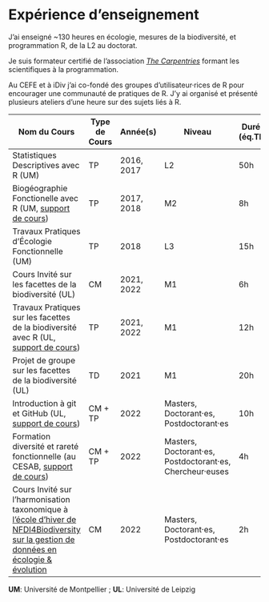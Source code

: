# Expérience d'enseignement

J'ai enseigné ~130 heures en écologie, mesures de la biodiversité, et programmation R, de la L2 au doctorat.

Je suis formateur certifié de l'association [*The Carpentries*](https://carpentries.org/) formant les scientifiques à la programmation.

Au CEFE et à iDiv j'ai co-fondé des groupes d'utilisateur$\cdotp$rices de R pour encourager une communauté de pratiques de R.
\newline J'y ai organisé et présenté plusieurs ateliers d'une heure sur des sujets liés à R.

| Nom du Cours                          |Type de Cours| Année(s) | Niveau         |Durée (éq.TD)|
|---------------------------------------|-------------|----------|----------------|-------------|
| Statistiques Descriptives avec R (UM) | TP | 2016, 2017 | L2 | 50h |
| Biogéographie Fonctionelle avec R (UM, [support de cours](https://github.com/Rekyt/functional_biogeo_practical)) | TP | 2017, 2018 | M2 | 8h |
| Travaux Pratiques d'Écologie Fonctionnelle (UM) | TP | 2018 | L3 | 15h |
| Cours Invité sur les facettes de la biodiversité (UL) | CM | 2021, 2022 | M1 | 6h |
| Travaux Pratiques sur les facettes de la biodiversité avec R (UL, [support de cours](https://rekyt.github.io/biodiversity_facets_tutorial/)) | TP | 2021, 2022 | M1 | 12h |
| Projet de groupe sur les facettes de la biodiversité (UL) | TD | 2021 | M1 | 20h |
| Introduction à git et GitHub (UL, [support de cours](https://emilio-berti.github.io/idiv-git-introduction)) | CM + TP | 2022 | Masters, Doctorant$\cdotp$es, Postdoctorant$\cdotp$es | 10h |
| Formation diversité et rareté fonctionnelle (au CESAB, [support de cours](https://frbcesab.github.io/workshop-free/)) | CM + TP | 2022 | Masters, Doctorant$\cdotp$es, Postdoctorant$\cdotp$es, Chercheur$\cdotp$euses | 4h |
| Cours Invité sur l'harmonisation taxonomique à [l'école d'hiver de NFDI4Biodiversity sur la gestion de données en écologie & évolution](https://www.nfdi4biodiversity.org/en/winterschool/) | CM | 2022 | Masters, Doctorant$\cdotp$es, Postdoctorant$\cdotp$es | 2h |

**UM**: Université de Montpellier ; **UL**: Université de Leipzig
